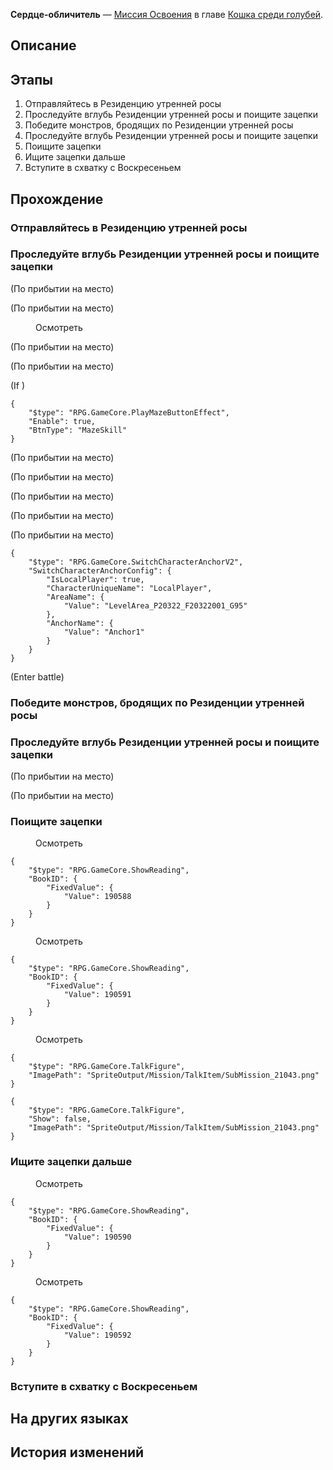 {{Дополнить|Диалоги.}}
{{Миссия Инфобокс
|id              = 1031601
|Название        = 
|Изображение     = Миссия Освоения Сердце-обличитель.png
|Тип             = Миссия Освоения
|События         = 
|Глава           = Кошка среди голубей
|Условия         = Завершена [[Миссия Освоения]] ''[[Зачем возмутились народы?]]''
|Персонажи       = Ахерон; Вельт; Первопроходец
|СтартЛокация    = Резиденция утренней росы
|Мир             = Пенакония
|Локации         = Резиденция утренней росы
|Предыдущая      = Зачем возмутились народы?
|Следующая       = Все эти истории печальные
|Награды         = Опыт Освоения*400; Звёздный нефрит*50; Путеводитель путешественника*5; Утраченный кристалл*5; Часокредиты*300; "Stranger Than Paradise"*1 { text = Stranger Than Paradise }; Кредиты*50 000
}}
'''Сердце-обличитель''' — [[Миссия Освоения]] в главе [[Кошка среди голубей]].

==Описание==
{{Описание|Вельт и Ахерон решили отправиться в Резиденцию утренней росы, чтобы получить доказательства заговора Семьи, но попали в ловушку клана Дубов. К счастью, их спас Воскресенье, сопроводил в безопасное место, а также заявил, что Семья невиновна.}}

==Этапы==
# Отправляйтесь в Резиденцию утренней росы
# Проследуйте вглубь Резиденции утренней росы и поищите зацепки
# Победите монстров, бродящих по Резиденции утренней росы
# Проследуйте вглубь Резиденции утренней росы и поищите зацепки
# Поищите зацепки
# Ищите зацепки дальше
# Вступите в схватку с Воскресеньем

==Прохождение==
{{Дополнить}}


===Отправляйтесь в Резиденцию утренней росы===
{{Описание миссии|локация=Резиденция утренней росы|Тем временем Ахерон (то есть вы) и Вельт проникли в Резиденцию утренней росы, чтобы узнать правду, которую скрывает Семья. Однако вы обнаруживаете, что в якобы тщательно охраняемом особняке никого нет, а территорию патрулируют только бродячие монстры.<br />Что происходит?}}
{{Диалог Начало}}
:{{tx}}
{{Диалог Конец}}

===Проследуйте вглубь Резиденции утренней росы и поищите зацепки===
{{Диалог Начало}}
;(По прибытии на место)

;(По прибытии на место)
:{{tx}}

:{{Диалог|Изучение}} Осмотреть
:{{tx}}
;(По прибытии на место)

;(По прибытии на место)
<!--Unknown TalkSentence: 103160301-->
;(If {{cx}}{{subst:void|<!--{"$type":"RPG.GameCore.ByLocalPlayerAvatarID","AvatarIDs":[1308]}-->}})
<pre>{
	"$type": "RPG.GameCore.PlayMazeButtonEffect",
	"Enable": true,
	"BtnType": "MazeSkill"
}</pre>
;(По прибытии на место)

;(По прибытии на место)
<!--Unknown TalkSentence: 103169001-->
<!--Unknown TalkSentence: 103169002-->

;(По прибытии на место)
<!--Unknown TalkSentence: 103169001-->
<!--Unknown TalkSentence: 103169002-->
;(По прибытии на место)

;(По прибытии на место)
<!--Unknown TalkSentence: 103160401-->
<pre>{
	"$type": "RPG.GameCore.SwitchCharacterAnchorV2",
	"SwitchCharacterAnchorConfig": {
		"IsLocalPlayer": true,
		"CharacterUniqueName": "LocalPlayer",
		"AreaName": {
			"Value": "LevelArea_P20322_F20322001_G95"
		},
		"AnchorName": {
			"Value": "Anchor1"
		}
	}
}</pre>
;(Enter battle)
:{{Enemy List|Мем зоны воспоминаний «Всевидец»*2; Мем зоны воспоминаний «Скорлупа угасшей ярости»*1}}
{{Диалог Конец}}

===Победите монстров, бродящих по Резиденции утренней росы===
{{Диалог Начало}}
:{{tx}}
{{Диалог Конец}}

===Проследуйте вглубь Резиденции утренней росы и поищите зацепки===
{{Диалог Начало}}
;(По прибытии на место)

;(По прибытии на место)
:{{tx}}
{{Диалог Конец}}

===Поищите зацепки===
{{Описание миссии|локация=Резиденция утренней росы|Вам удаётся почти беспрепятственно проникнуть в зал собраний Семьи. Похоже, здесь полно секретных документов, так что вам наверняка удастся найти что-нибудь полезное.}}
{{Диалог Начало}}


:{{Диалог|Изучение}} Осмотреть
<pre>{
	"$type": "RPG.GameCore.ShowReading",
	"BookID": {
		"FixedValue": {
			"Value": 190588
		}
	}
}</pre>
<!--Unknown TalkSentence: 103160701-->
<!--Unknown TalkSentence: 103160702-->
<!--Unknown TalkSentence: 103160703-->
<!--Unknown TalkSentence: 103160704-->
<!--Unknown TalkSentence: 103160705-->

:{{Диалог|Изучение}} Осмотреть
<pre>{
	"$type": "RPG.GameCore.ShowReading",
	"BookID": {
		"FixedValue": {
			"Value": 190591
		}
	}
}</pre>
<!--Unknown TalkSentence: 103160801-->
<!--Unknown TalkSentence: 103160802-->
<!--Unknown TalkSentence: 103160803-->

:{{Диалог|Изучение}} Осмотреть
<pre>{
	"$type": "RPG.GameCore.TalkFigure",
	"ImagePath": "SpriteOutput/Mission/TalkItem/SubMission_21043.png"
}</pre>
<!--Unknown TalkSentence: 103161001-->
<!--Unknown TalkSentence: 103161002-->
<!--Unknown TalkSentence: 103161003-->
<!--Unknown TalkSentence: 103161004-->
<!--Unknown TalkSentence: 103161005-->
<pre>{
	"$type": "RPG.GameCore.TalkFigure",
	"Show": false,
	"ImagePath": "SpriteOutput/Mission/TalkItem/SubMission_21043.png"
}</pre>
{{Диалог Конец}}

===Ищите зацепки дальше===
{{Описание миссии|локация=Резиденция утренней росы|Вам удаётся почти беспрепятственно проникнуть в зал собраний Семьи. Похоже, здесь полно секретных документов, так что вам наверняка удастся найти что-нибудь полезное.<br />Чем больше, тем лучше. Поскольку вас никто не останавливает, нет причин прекращать поиски, верно?}}
{{Диалог Начало}}


:{{Диалог|Изучение}} Осмотреть
<pre>{
	"$type": "RPG.GameCore.ShowReading",
	"BookID": {
		"FixedValue": {
			"Value": 190590
		}
	}
}</pre>
<!--Unknown TalkSentence: 103160901-->
<!--Unknown TalkSentence: 103160902-->
<!--Unknown TalkSentence: 103160903-->
<!--Unknown TalkSentence: 103160904-->
<!--Unknown TalkSentence: 103160905-->
<!--Unknown TalkSentence: 103160906-->

:{{Диалог|Изучение}} Осмотреть
<pre>{
	"$type": "RPG.GameCore.ShowReading",
	"BookID": {
		"FixedValue": {
			"Value": 190592
		}
	}
}</pre>
<!--Unknown TalkSentence: 103161101-->
<!--Unknown TalkSentence: 103161102-->
<!--Unknown TalkSentence: 103161103-->
{{Диалог Конец}}

===Вступите в схватку с Воскресеньем===
{{Диалог Начало}}
:{{tx}}
:{{tx}}
{{Диалог Конец}}

==На других языках==
{{На других языках
|en   = The Tell-Tale Heart
|zhs  = 泄密的心
|zht  = 洩密的心
|ja   = 告げ口心臓
|ko   = 고자질하는 심장
|es   = Corazón revelador
|fr   = À cœur ouvert
|ru   = Сердце-обличитель
|th   = หัวใจเผยความลับ
|vi   = Để Lộ Tâm Tư
|de   = Verräterisches Herz
|id   = Hati yang Mengungkap Rahasia
|pt   = O Coração Revelador
}}

==История изменений==
{{История изменений|2.7}}
